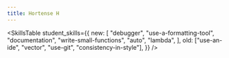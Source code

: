 ---
title: Hortense H
---


<SkillsTable
  student_skills={{
    new: [
      "debugger",
      "use-a-formatting-tool",
      "documentation",
      "write-small-functions",
      "auto",
      "lambda",
    ],
    old: ["use-an-ide", "vector", "use-git", "consistency-in-style"],
  }}
/>
